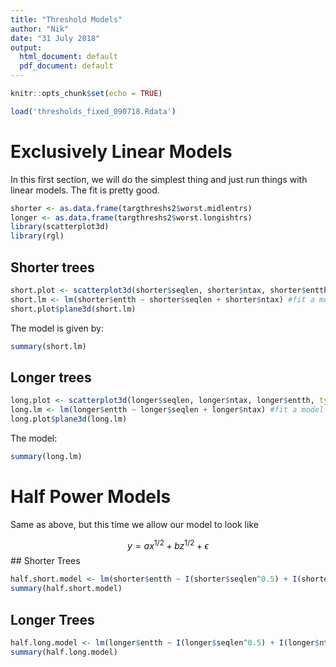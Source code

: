 ---
title: "Threshold Models"
author: "Nik"
date: "31 July 2018"
output:
  html_document: default
  pdf_document: default
---

```{r setup, include=FALSE}
knitr::opts_chunk$set(echo = TRUE)
```


```{r load data}
load('thresholds_fixed_090718.Rdata')
```

# Exclusively Linear Models

In this first section, we will do the simplest thing and just run things with linear models. The fit is pretty good.

```{r}
shorter <- as.data.frame(targthreshs2$worst.midlentrs)
longer <- as.data.frame(targthreshs2$worst.longishtrs)
library(scatterplot3d)
library(rgl)
```

## Shorter trees

```{r echo=TRUE, message=FALSE, warning=FALSE}
short.plot <- scatterplot3d(shorter$seqlen, shorter$ntax, shorter$entth, type = 'h', angle = 55, pch = 16)
short.lm <- lm(shorter$entth ~ shorter$seqlen + shorter$ntax) #fit a model
short.plot$plane3d(short.lm)
```

The model is given by:

```{r}
summary(short.lm)
```

## Longer trees

```{r}
long.plot <- scatterplot3d(longer$seqlen, longer$ntax, longer$entth, type = 'h', angle = 75, pch = 16)
long.lm <- lm(longer$entth ~ longer$seqlen + longer$ntax) #fit a model
long.plot$plane3d(long.lm)
```

The model:

```{r}
summary(long.lm)
```


# Half Power Models

Same as above, but this time we allow our model to look like

$$ y  = ax^{1/2} + bz^{1/2} + \epsilon $$
## Shorter Trees

```{r}
half.short.model <- lm(shorter$entth ~ I(shorter$seqlen^0.5) + I(shorter$ntax^0.5))
summary(half.short.model)
```




## Longer Trees

```{r}
half.long.model <- lm(longer$entth ~ I(longer$seqlen^0.5) + I(longer$ntax^0.5)) 
summary(half.long.model)
```
